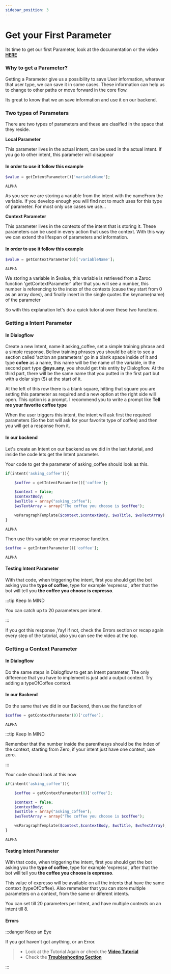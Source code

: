 ```yaml
---
sidebar_position: 3
---
```


# Get your First Parameter


Its time to get our first Parameter, look at the documentation or the video [**HERE**](https://google.com)

### Why to get a Parameter?

Getting a Parameter give us a possibility to save User information, wherever that user type, we can save it in some cases. These information can help us to change to other paths or move forward in the core flow.

Its great to know that we an save information and use it on our backend.

### Two types of Parameters

There are two types of parameters and these are clasified in the space that they reside.

**Local Parameter**

This parameter lives in the actual intent, can be used in the actual intent. If you go to other intent, this parameter will disappear

#### In order to use it follow this example

<Tabs>
<TabItem value="php" label="PHP">

```php
$value = getIntentParameter()['variableName'];
```

</TabItem>
<TabItem value="nodejs" label="Node.js">

```nodejs
ALPHA
```

</TabItem>
</Tabs>

As you see we are storing a variable from the intent with the nameFrom the variable. If you develop enough you will find not to much uses for this type of parameter. For most only use cases we use...

**Context Parameter**

This parameter lives in the contexts of the intent that is storing it. These parameters can be used in every action that uses the context. With this way we can extend the lifespan of parameters and information.

#### In order to use it follow this example

<Tabs>
<TabItem value="php" label="PHP">

```php
$value = getContextParameter(0)['variableName'];
```

</TabItem>
<TabItem value="nodejs" label="Node.js">

```nodejs
ALPHA
```

</TabItem>
</Tabs>

We storing a variable in $value, this variable is retrieved from a Zaroc function 'getContextParameter' after that you will see a number, this number is referencing to the index of the contexts (cause they start from 0 as an array does), and finally insert in the single quotes the keyname(name) of the parameter

So with this explanation let's do a quick tutorial over these two functions.

### Getting a Intent Parameter

#### In Dialogflow

Create a new Intent, name it asking_coffee, set a simple training phrase and a simple response.
Bellow training phrases you should be able to see a section called 'action an parameters' go in a blank space inside of it and type **cofee** as a name, this name will be the name of the variable, in the second part type **@sys.any**, you should get this entity by Dialogflow. At the third part, there will be the same name that you putted in the first part but with a dolar sign ($) at the start of it.

At the left of this row there is a blank square, hitting that square you are setting this parameter as required and a new option at the right side will open. This option is a prompt. I recommend you to write a prompt like **Tell me your favorite coffee type**

When the user triggers this intent, the intent will ask first the required parameters (So the bot will ask for your favorite type of coffee) and then you will get a response from it.

#### In our backend

Let's create an Intent on our backend as we did in the last tutorial, and inside the code lets get the Intent parameter.

Your code to get the parameter of asking_coffee should look as this.

<Tabs>
<TabItem value="php" label="PHP">

```php
if(intent('asking_coffee')){

    $coffee = getIntentParameter()['coffee'];

    $context = false;
    $contextBody;
    $wsTitle = array("asking_coffee");
    $wsTextArray = array("The coffee you choose is $coffee");

    wsParagraphTemplate($context,$contextBody, $wsTitle, $wsTextArray);
}
```

</TabItem>
<TabItem value="nodejs" label="Node.js">

```nodejs
ALPHA
```

</TabItem>
</Tabs>

Then use this variable on your response function.

<Tabs>
<TabItem value="php" label="PHP">

```php
$coffee = getIntentParameter()['coffee'];
```

</TabItem>
<TabItem value="nodejs" label="Node.js">

```nodejs
ALPHA
```

</TabItem>
</Tabs>

#### Testing Intent Parameter

With that code, when triggering the intent, first you should get the bot asking you the **type of coffee**, type for example 'expresso', after that the bot will tell you **the coffee you choose is expresso**.

:::tip Keep In MIND

You can catch up to 20 parameters per intent.

:::

If you got this response ,Yay! if not, check the Errors section or recap again every step of the tutorial, also you can see the video at the top.

### Getting a Context Parameter

#### In Dialogflow

Do the same steps in Dialogflow to get an Intent parameter, The only difference that you have to implement is just add a output context. Try adding a typeOfCoffee context.

#### In our Backend

Do the same that we did in our Backend, then use the function of

<Tabs>
<TabItem value="php" label="PHP">

```php
$coffee = getContextParameter(0)['coffee'];
```

</TabItem>
<TabItem value="nodejs" label="Node.js">

```nodejs
ALPHA
```

</TabItem>
</Tabs>

:::tip Keep In MIND

Remember that the number inside the parenthesys should be the index of the context, starting from Zero, if your intent just have one context, use zero.

:::

Your code should look at this now

<Tabs>
<TabItem value="php" label="PHP">

```php
if(intent('asking_coffee')){

    $coffee = getContextParameter(0)['coffee'];

    $context = false;
    $contextBody;
    $wsTitle = array("asking_coffee");
    $wsTextArray = array("The coffee you choose is $coffee");

    wsParagraphTemplate($context,$contextBody, $wsTitle, $wsTextArray);
}
```

</TabItem>
<TabItem value="nodejs" label="Node.js">

```nodejs
ALPHA
```

</TabItem>
</Tabs>

#### Testing Intent Parameter

With that code, when triggering the intent, first you should get the bot asking you the **type of coffee**, type for example 'expresso', after that the bot will tell you **the coffee you choose is expresso**.

This value of expresso will be available on all the intents that have the same context (typeOfCoffee). Also remmeber that you can store multiple parameters on a context, from the same or diferent intents.

You can set till 20 parameters per Intent, and have multiple contexts on an intent till 8.

#### Errors

:::danger Keep an Eye

If you got haven't got anything, or an Error.

> - Look at the Tutorial Again or check the [**Video Tutorial**](https://google.com)
> - Check the [**Troubleshooting Section**](./../zaroc-advanced/troubleshooting)

:::
